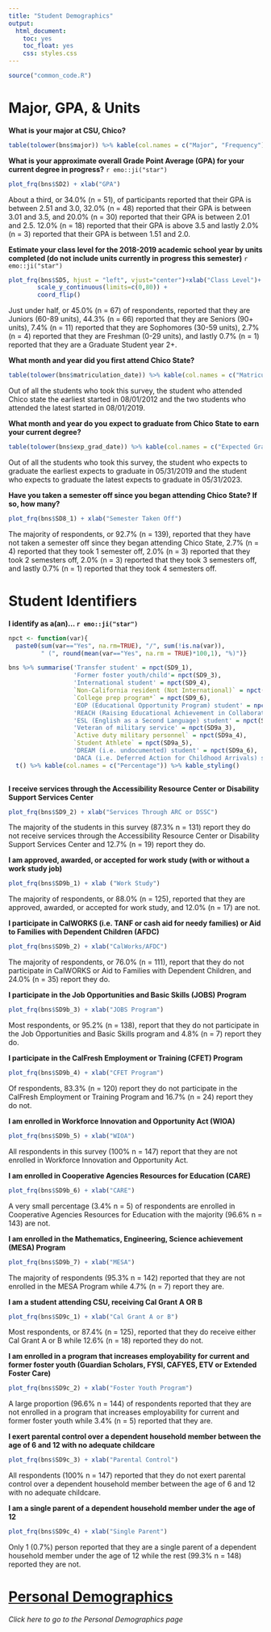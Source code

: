 ```yaml
---
title: "Student Demographics"
output: 
  html_document: 
    toc: yes
    toc_float: yes
    css: styles.css
---
```


```r
source("common_code.R")
```

# Major, GPA, & Units

**What is your major at CSU, Chico?**

```r
table(tolower(bns$major)) %>% kable(col.names = c("Major", "Frequency")) %>% kable_styling() %>% scroll_box(width = "500px", height = "500px")
```

**What is your approximate overall Grade Point Average (GPA) for your current degree in progress?** `r emo::ji("star")` 

```r
plot_frq(bns$SD2) + xlab("GPA")
```

About a third, or 34.0% (n = 51), of participants reported that their GPA is between 2.51 and 3.0, 32.0% (n = 48) reported that their GPA is between 3.01 and 3.5, and 20.0% (n = 30) reported that their GPA is between 2.01 and 2.5. 12.0% (n = 18) reported that their GPA is above 3.5 and lastly 2.0% (n = 3) reported that their GPA is between 1.51 and 2.0.

**Estimate your class level for the 2018-2019 academic school year by units completed (do not include units currently in progress this semester)** `r emo::ji("star")`

```r
plot_frq(bns$SD5, hjust = "left", vjust="center")+xlab("Class Level")+
        scale_y_continuous(limits=c(0,80)) + 
        coord_flip()
```

Just under half, or 45.0% (n = 67) of respondents, reported that they are Juniors (60-89 units), 44.3% (n = 66) reported that they are Seniors (90+ units), 7.4% (n = 11) reported that they are Sophomores (30-59 units), 2.7% (n = 4) reported that they are Freshman (0-29 units), and lastly 0.7% (n = 1) reported that they are a Graduate Student year 2+.


**What month and year did you first attend Chico State?** 
 
```r
table(tolower(bns$matriculation_date)) %>% kable(col.names = c("Matriculation Date", "Frequency")) %>% kable_styling() %>% scroll_box(width = "500px", height = "500px")
```

Out of all the students who took this survey, the student who attended Chico state the earliest started in 08/01/2012 and the two students who attended the latest started in 08/01/2019.

**What month and year do you expect to graduate from Chico State to earn your current degree?** 

```r
table(tolower(bns$exp_grad_date)) %>% kable(col.names = c("Expected Graduation Date", "Frequency")) %>% kable_styling() %>% scroll_box(width = "500px", height = "500px")
```

Out of all the students who took this survey, the student who expects to graduate the earliest expects to graduate in 05/31/2019 and the student who expects to graduate the latest expects to graduate in 05/31/2023.

**Have you taken a semester off since you began attending Chico State? If so, how many?** 

```r
plot_frq(bns$SD8_1) + xlab("Semester Taken Off")
```

The majority of respondents, or 92.7% (n = 139), reported that they have not taken a semester off since they began attending Chico State, 2.7% (n = 4) reported that they took 1 semester off, 2.0% (n = 3) reported that they took 2 semesters off, 2.0% (n = 3) reported that they took 3 semesters off, and lastly 0.7% (n = 1) reported that they took 4 semesters off.

# Student Identifiers

**I identify as a(an)... `r emo::ji("star")`**

```r
npct <- function(var){
  paste0(sum(var=="Yes", na.rm=TRUE), "/", sum(!is.na(var)), 
         " (", round(mean(var=="Yes", na.rm = TRUE)*100,1), "%)")}

bns %>% summarise('Transfer student' = npct(SD9_1), 
                  'Former foster youth/child'= npct(SD9_3), 
                  'International student' = npct(SD9_4), 
                  `Non-California resident (Not International)` = npct(SD9_5), 
                  `College prep program*` = npct(SD9_6), 
                  'EOP (Educational Opportunity Program) student' = npct(SD9_7), 
                  'REACH (Raising Educational Achievement in Collaborative Hubs) student' = npct(SD9a_1), 
                  'ESL (English as a Second Language) student' = npct(SD9a_2), 
                  'Veteran of military service' = npct(SD9a_3), 
                  `Active duty military personnel` = npct(SD9a_4), 
                  `Student Athlete` = npct(SD9a_5), 
                  'DREAM (i.e. undocumented) student' = npct(SD9a_6),
                  'DACA (i.e. Deferred Action for Childhood Arrivals) student' = npct(SD9a_7))%>%
  t() %>% kable(col.names = c("Percentage")) %>% kable_styling()
   

```

**I receive services through the Accessibility Resource Center or Disability Support Services Center**

```r
plot_frq(bns$SD9_2) + xlab("Services Through ARC or DSSC")
```

The majority of the students in this survey (87.3% n = 131) report they do not receive services through the
Accessibility Resource Center or Disability Support Services Center and 12.7% (n = 19) report they do.

**I am approved, awarded, or accepted for work study (with or without a work study job)**

```r
plot_frq(bns$SD9b_1) + xlab ("Work Study")
```

The majority of respondents, or 88.0% (n = 125), reported that they are approved, awarded, or accepted for work study, and 12.0% (n = 17) are not.

**I participate in CalWORKS (i.e. TANF or cash aid for needy families) or Aid to Families with Dependent Children (AFDC)**

```r
plot_frq(bns$SD9b_2) + xlab("CalWorks/AFDC")
```

The majority of respondents, or 76.0% (n = 111), report that they do not participate in CalWORKS or Aid to Families with Dependent Children, and 24.0% (n = 35) report they do.

**I participate in the Job Opportunities and Basic Skills (JOBS) Program**

```r
plot_frq(bns$SD9b_3) + xlab("JOBS Program")
```

Most respondents, or 95.2% (n = 138), report that they do not participate in the Job Opportunities and Basic Skills program and 4.8% (n = 7) report they do.

**I participate in the CalFresh Employment or Training (CFET) Program**

```r
plot_frq(bns$SD9b_4) + xlab("CFET Program")
```

Of respondents, 83.3% (n = 120) report they do not participate in the CalFresh Employment or Training Program and 16.7% (n = 24) report they do not.

**I am enrolled in Workforce Innovation and Opportunity Act (WIOA)**

```r
plot_frq(bns$SD9b_5) + xlab("WIOA")
```

All respondents in this survey (100% n = 147) report that they are not enrolled in Workforce Innovation and Opportunity Act.

**I am enrolled in Cooperative Agencies Resources for Education (CARE)**

```r
plot_frq(bns$SD9b_6) + xlab("CARE")
```

A very small percentage (3.4% n = 5) of respondents are enrolled in Cooperative Agencies Resources for Education with the majority (96.6% n = 143) are not.

**I am enrolled in the Mathematics, Engineering, Science achievement (MESA) Program**

```r
plot_frq(bns$SD9b_7) + xlab("MESA")
```

The majority of respondents (95.3% n = 142) reported that they are not enrolled in the MESA Program while 4.7% (n = 7) report they are.

**I am a student attending CSU, receiving Cal Grant A OR B**

```r
plot_frq(bns$SD9c_1) + xlab("Cal Grant A or B")
```

Most respondents, or 87.4% (n = 125), reported that they do receive either Cal Grant A or B while 12.6% (n = 18) reported they do not.

**I am enrolled in a program that increases employability for current and former foster youth (Guardian Scholars, FYSI, CAFYES, ETV or Extended Foster Care)**

```r
plot_frq(bns$SD9c_2) + xlab("Foster Youth Program")
```

A large proportion (96.6% n = 144) of respondents reported that they are not enrolled in a program that increases employability for current and former foster youth while 3.4% (n = 5) reported that they are.

**I exert parental control over a dependent household member between the age of 6 and 12 with no adequate childcare**

```r
plot_frq(bns$SD9c_3) + xlab("Parental Control")
```

All respondents (100% n = 147) reported that they do not exert parental control over a dependent household member between the age of 6 and 12 with no adequate childcare.

**I am a single parent of a dependent household member under the age of 12**

```r
plot_frq(bns$SD9c_4) + xlab("Single Parent")
```

Only 1 (0.7%) person reported that they are a single parent of a dependent household member under the age of 12 while the rest (99.3% n = 148) reported they are not.



# [Personal Demographics](demo_personal.html)

*Click here to go to the Personal Demographics page*





















